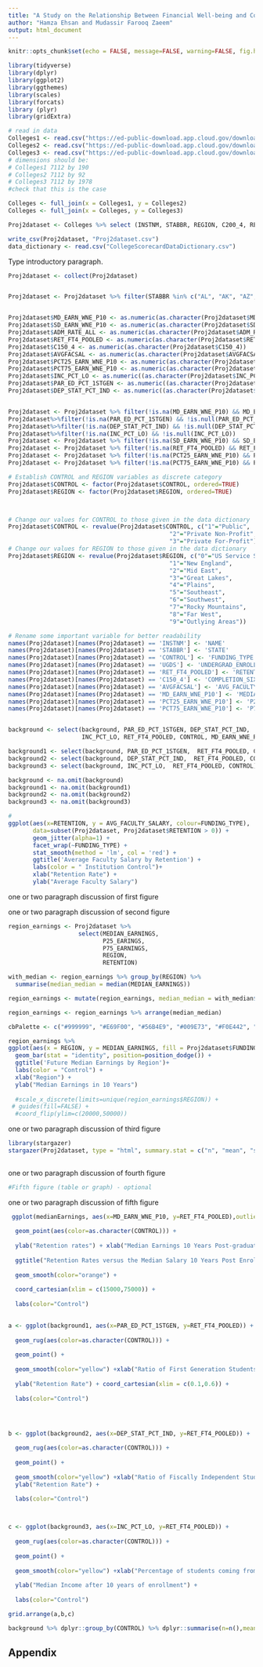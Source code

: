 ```yaml
---
title: "A Study on the Relationship Between Financial Well-being and College Retention"
author: "Hamza Ehsan and Mudassir Farooq Zaeem"
output: html_document
---
```



```r
knitr::opts_chunk$set(echo = FALSE, message=FALSE, warning=FALSE, fig.height = 4, fig.width = 6 )
```


```r
library(tidyverse) 
library(dplyr)
library(ggplot2)
library(ggthemes)
library(scales)
library(forcats)
library (plyr)
library(gridExtra)
```


```r
# read in data 
Colleges1 <- read.csv("https://ed-public-download.app.cloud.gov/downloads/Most-Recent-Cohorts-Scorecard-Elements.csv")
Colleges2 <- read.csv("https://ed-public-download.app.cloud.gov/downloads/Most-Recent-Cohorts-Treasury-Elements.csv")
Colleges3 <- read.csv("https://ed-public-download.app.cloud.gov/downloads/Most-Recent-Cohorts-All-Data-Elements.csv")
# dimensions should be:
# Colleges1 7112 by 190
# Colleges2 7112 by 92
# Colleges3 7112 by 1978
#check that this is the case
```

```r

Colleges <- full_join(x = Colleges1, y = Colleges2)
Colleges <- full_join(x = Colleges, y = Colleges3)

Proj2dataset <- Colleges %>% select (INSTNM, STABBR, REGION, C200_4, RET_FT4_POOLED, ADM_RATE_ALL, C150_4, UGDS, PCTFLOAN, TRANS_4_POOLED, CCUGPROF, CONTROL, CCSIZSET, NPT41_PRIV, NPT42_PRIV, NPT43_PRIV, NPT44_PRIV, NPT45_PRIV, MD_EARN_WNE_P10, PCT25_EARN_WNE_P10, PCT75_EARN_WNE_P10, SD_EARN_WNE_P10, AVGFACSAL, INC_PCT_LO, DEP_STAT_PCT_IND, PAR_ED_PCT_1STGEN )

write_csv(Proj2dataset, "Proj2dataset.csv")
data_dictionary <- read.csv("CollegeScorecardDataDictionary.csv")

```

Type introductory paragraph. 


```r
Proj2dataset <- collect(Proj2dataset)


Proj2dataset <- Proj2dataset %>% filter(STABBR %in% c("AL", "AK", "AZ", "CA", "CO", "CT", "DE", "DC", "FL", "GA", "HI", "ID", "IL", "IN", "IA", "KS", "AR", "KY", "LA", "ME", "MD", "MA", "MI", "MN", "MS", "MO", "MT", "NE", "NV", "NH", "NJ", "NM", "NY", "NC", "ND", "OH", "OK", "OR", "PA", "RI", "SC", "SD", "TN", "TX", "UT", "VT", "VA", "WA", "WV", "WI", "WY"))


Proj2dataset$MD_EARN_WNE_P10 <- as.numeric(as.character(Proj2dataset$MD_EARN_WNE_P10))
Proj2dataset$SD_EARN_WNE_P10 <- as.numeric(as.character(Proj2dataset$SD_EARN_WNE_P10))
Proj2dataset$ADM_RATE_ALL <- as.numeric(as.character(Proj2dataset$ADM_RATE_ALL))
Proj2dataset$RET_FT4_POOLED <- as.numeric(as.character(Proj2dataset$RET_FT4_POOLED))
Proj2dataset$C150_4 <- as.numeric(as.character(Proj2dataset$C150_4))
Proj2dataset$AVGFACSAL <- as.numeric(as.character(Proj2dataset$AVGFACSAL))
Proj2dataset$PCT25_EARN_WNE_P10 <- as.numeric(as.character(Proj2dataset$PCT25_EARN_WNE_P10))
Proj2dataset$PCT75_EARN_WNE_P10 <- as.numeric(as.character(Proj2dataset$PCT75_EARN_WNE_P10))
Proj2dataset$INC_PCT_LO <- as.numeric((as.character(Proj2dataset$INC_PCT_LO)))
Proj2dataset$PAR_ED_PCT_1STGEN <- as.numeric((as.character(Proj2dataset$PAR_ED_PCT_1STGEN)))
Proj2dataset$DEP_STAT_PCT_IND <- as.numeric((as.character(Proj2dataset$DEP_STAT_PCT_IND)))


Proj2dataset <- Proj2dataset %>% filter(!is.na(MD_EARN_WNE_P10) && MD_EARN_WNE_P10 > 0 && !is.null(MD_EARN_WNE_P10))
Proj2dataset%>%filter(!is.na(PAR_ED_PCT_1STGEN) && !is.null(PAR_ED_PCT_1STGEN))
Proj2dataset%>%filter(!is.na(DEP_STAT_PCT_IND) && !is.null(DEP_STAT_PCT_IND))
Proj2dataset%>%filter(!is.na(INC_PCT_LO) && !is.null(INC_PCT_LO))
Proj2dataset <- Proj2dataset %>% filter(!is.na(SD_EARN_WNE_P10) && SD_EARN_WNE_P10 > 0)
Proj2dataset <- Proj2dataset %>% filter(!is.na(RET_FT4_POOLED) && RET_FT4_POOLED > 0.0)
Proj2dataset <- Proj2dataset %>% filter(!is.na(PCT25_EARN_WNE_P10) && PCT25_EARN_WNE_P10 > 0.0)
Proj2dataset <- Proj2dataset %>% filter(!is.na(PCT75_EARN_WNE_P10) && PCT75_EARN_WNE_P10 > 0.0)

# Establish CONTROL and REGION variables as discrete category
Proj2dataset$CONTROL <- factor(Proj2dataset$CONTROL, ordered=TRUE)
Proj2dataset$REGION <- factor(Proj2dataset$REGION, ordered=TRUE)



# Change our values for CONTROL to those given in the data dictionary
Proj2dataset$CONTROL <- revalue(Proj2dataset$CONTROL, c("1"="Public", 
                                              "2"="Private Non-Profit", 
                                              "3"="Private For-Profit"))
# Change our values for REGION to those given in the data dictionary
Proj2dataset$REGION <- revalue(Proj2dataset$REGION, c("0"="US Service Schools", 
                                              "1"="New England", 
                                              "2"="Mid East",
                                              "3"="Great Lakes",
                                              "4"="Plains",
                                              "5"="Southeast",
                                              "6"="Southwest",
                                              "7"="Rocky Mountains",
                                              "8"="Far West", 
                                              "9"="Outlying Areas"))

# Rename some important variable for better readability
names(Proj2dataset)[names(Proj2dataset) == 'INSTNM'] <- 'NAME'
names(Proj2dataset)[names(Proj2dataset) == 'STABBR'] <- 'STATE'
names(Proj2dataset)[names(Proj2dataset) == 'CONTROL'] <- 'FUNDING_TYPE'
names(Proj2dataset)[names(Proj2dataset) == 'UGDS'] <- 'UNDERGRAD_ENROLL'
names(Proj2dataset)[names(Proj2dataset) == 'RET_FT4_POOLED'] <- 'RETENTION'
names(Proj2dataset)[names(Proj2dataset) == 'C150_4'] <- 'COMPLETION_SIX_YRS'
names(Proj2dataset)[names(Proj2dataset) == 'AVGFACSAL'] <- 'AVG_FACULTY_SALARY'
names(Proj2dataset)[names(Proj2dataset) == 'MD_EARN_WNE_P10'] <- 'MEDIAN_EARNINGS'
names(Proj2dataset)[names(Proj2dataset) == 'PCT25_EARN_WNE_P10'] <- 'P25_EARINGS'
names(Proj2dataset)[names(Proj2dataset) == 'PCT75_EARN_WNE_P10'] <- 'P75_EARNINGS'


background <- select(background, PAR_ED_PCT_1STGEN, DEP_STAT_PCT_IND,
                     INC_PCT_LO, RET_FT4_POOLED, CONTROL, MD_EARN_WNE_P10)

background1 <- select(background, PAR_ED_PCT_1STGEN,  RET_FT4_POOLED, CONTROL)
background2 <- select(background, DEP_STAT_PCT_IND,  RET_FT4_POOLED, CONTROL)
background3 <- select(background, INC_PCT_LO,  RET_FT4_POOLED, CONTROL)

background <- na.omit(background)
background1 <- na.omit(background1)
background2 <- na.omit(background2)
background3 <- na.omit(background3)


```



```r
# 
ggplot(aes(x=RETENTION, y = AVG_FACULTY_SALARY, colour=FUNDING_TYPE),
       data=subset(Proj2dataset, Proj2dataset$RETENTION > 0)) +
       geom_jitter(alpha=1) +
       facet_wrap(~FUNDING_TYPE) +
       stat_smooth(method = 'lm', col = 'red') +
       ggtitle('Average Faculty Salary by Retention') + 
       labs(color = " Institution Control")+
       xlab("Retention Rate") +
       ylab("Average Faculty Salary")

```




one or two paragraph discussion of first figure



one or two paragraph discussion of second figure


```r
region_earnings <- Proj2dataset %>% 
                    select(MEDIAN_EARNINGS, 
                           P25_EARINGS,
                           P75_EARNINGS,
                           REGION,
                           RETENTION)

with_median <- region_earnings %>% group_by(REGION) %>% 
  summarise(median_median = median(MEDIAN_EARNINGS))

region_earnings <- mutate(region_earnings, median_median = with_median$median_median)

region_earnings <- region_earnings %>% arrange(median_median)

cbPalette <- c("#999999", "#E69F00", "#56B4E9", "#009E73", "#F0E442", "#0072B2", "#D55E00", "#CC79A7")

region_earnings %>% 
ggplot(aes(x = REGION, y = MEDIAN_EARNINGS, fill = Proj2dataset$FUNDING_TYPE)) +
  geom_bar(stat = "identity", position=position_dodge()) + 
  ggtitle('Future Median Earnings by Region')+
  labs(color = "Control") +
  xlab("Region") +
  ylab("Median Earnings in 10 Years")
  
  #scale_x_discrete(limits=unique(region_earnings$REGION)) +
 # guides(fill=FALSE) +
  #coord_flip(ylim=c(20000,50000))
```

one or two paragraph discussion of third figure



```r

library(stargazer)
stargazer(Proj2dataset, type = "html", summary.stat = c("n", "mean", "sd", "min", "median", "max"))
      

```

one or two paragraph discussion of fourth figure



```r
#Fifth figure (table or graph) - optional
```

one or two paragraph discussion of fifth figure


```r

 ggplot(medianEarnings, aes(x=MD_EARN_WNE_P10, y=RET_FT4_POOLED),outlier.size=1) +
  
  geom_point(aes(color=as.character(CONTROL))) +
  
  ylab("Retention rates") + xlab("Median Earnings 10 Years Post-graduation") +
  
  ggtitle("Retention Rates versus the Median Salary 10 Years Post Enrollment") +
  
  geom_smooth(color="orange") +
  
  coord_cartesian(xlim = c(15000,75000)) + 
  
  labs(color="Control")
  


```



```r
a <- ggplot(background1, aes(x=PAR_ED_PCT_1STGEN, y=RET_FT4_POOLED)) +
  
  geom_rug(aes(color=as.character(CONTROL))) + 
  
  geom_point() + 
  
  geom_smooth(color="yellow") +xlab("Ratio of First Generation Students in Student-body") +
  
  ylab("Retention Rate") + coord_cartesian(xlim = c(0.1,0.6)) + 
  
  labs(color="Control")




b <- ggplot(background2, aes(x=DEP_STAT_PCT_IND, y=RET_FT4_POOLED)) +
  
  geom_rug(aes(color=as.character(CONTROL))) + 
  
  geom_point() +  
  
  geom_smooth(color="yellow") +xlab("Ratio of Fiscally Independent Students") +
  ylab("Retention Rate") + 
  
  labs(color="Control")



c <- ggplot(background3, aes(x=INC_PCT_LO, y=RET_FT4_POOLED)) +
  
  geom_rug(aes(color=as.character(CONTROL))) + 
  
  geom_point() +
  
  geom_smooth(color="yellow") +xlab("Percentage of students coming from low income  families") +
  
  ylab("Median Income after 10 years of enrollment") + 
  
  labs(color="Control")

grid.arrange(a,b,c)

```

```r

background %>% dplyr::group_by(CONTROL) %>% dplyr::summarise(n=n(),meanRet= mean(RET_FT4_POOLED), meanFirstGen = mean(PAR_ED_PCT_1STGEN), meanFiscIndependant= mean(DEP_STAT_PCT_IND), meanLowIncome=mean(INC_PCT_LO))

```



## Appendix 

